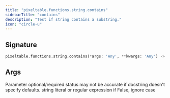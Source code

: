```yaml
---
title: "pixeltable.functions.string.contains"
sidebarTitle: "contains"
description: "Test if string contains a substring."
icon: "circle-u"
---
```

## Signature

```python
pixeltable.functions.string.contains(*args: 'Any', **kwargs: 'Any') -> "'exprs.FunctionCall'"
```

## Args

<Note>
Parameter optional/required status may not be accurate if docstring doesn't specify defaults.
</Note>

<ParamField path="substr" type="string" required>
  string literal or regular expression


</ParamField>

<ParamField path="case" type="string" required>
  if False, ignore case


</ParamField>

